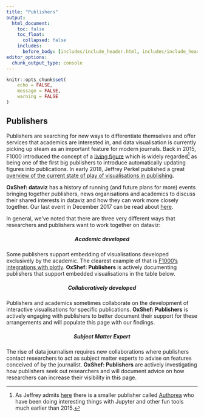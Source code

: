```yaml
---
title: "Publishers"
output:
  html_document:
    toc: false
    toc_float:
      collapsed: false
    includes:
      before_body: [includes/include_header.html, includes/include_header_navpage.html]
editor_options: 
  chunk_output_type: console
---
```


```r
knitr::opts_chunk$set(
	echo = FALSE,
	message = FALSE,
	warning = FALSE
)
```


<link href="https://use.fontawesome.com/releases/v5.0.6/css/all.css" rel="stylesheet">

## Publishers

Publishers are searching for new ways to differentiate themselves and offer services that academics are interested in, and data visualisation is currently picking up steam as an important feature for modern journals. Back in 2015, F1000 introduced the concept of a [living figure](https://f1000research.com/articles/3-176/v2#f4) which is widely regarded[^1] as being one of the first big publishers to introduce automatically updating figures into publications. In early 2018, Jeffrey Perkel published a great [overview of the current state of play of visualisations in publishing](https://doi.org/10.1038/d41586-018-01322-9).

**OxShef: dataviz** has a history of running (and future plans for more) events bringing together publishers, news organisations and academics to discuss their shared interests in dataviz and how they can work more closely together. Our last event in December 2017 can be read about [here](https://idn.it.ox.ac.uk/event/missing-link-publishing-interactive-data-visualisation).

In general, we've noted that there are three very different ways that researchers and publishers want to work together on dataviz:

<div class='row'>

<div class='col-sm-4'>

<center><h5>Academic developed</h5></center>
<center><i class='fas fa-file-code fa-2x'></i></center>
Some publishers support embedding of visualisations developed exclusively by the academic. The clearest example of that is [F1000's integrations with plotly](https://blog.f1000.com/2017/07/19/so-long-static-we-now-support-interactive-ploty-figures-in-our-articles/). **OxShef: Publishers** is actively documenting publishers that support embedded visualisations in the table below.

</div>


<div class='col-sm-4'>

<center><h5>Collaboratively developed</h5></center>
<center><i class='fas fa-users fa-2x'></i></center>
Publishers and academics sometimes collaborate on the development of interactive visualisations for specific publications. **OxShef: Publishers** is actively engaging with publishers to better document their support for these arrangements and will populate this page with our findings.

</div>


<div class='col-sm-4'>

<center><h5>Subject Matter Expert</h5></center>
<center><i class='fas fa-wrench fa-2x'></i></center>
The rise of data journalism requires new collaborations where publishers contact researchers to act as subject matter experts to advise on features conceived of by the journalist. **OxShef: Publishers** are actively investigating how publishers seek out researchers and will document advice on how researchers can increase their visibility in this page.
</div>


</div>

<!-- ### Publishers supporting dataviz embedding {#table-of-publishers} -->

<!-- ```{r repositories-DT, echo = FALSE} -->
<!-- library("tidyverse") -->
<!-- library("DT") -->
<!-- library("readxl") -->

<!-- fa_scripting <- "<i class='fa fa-file-code fa-2x'></i>" -->
<!-- fa_pointAndClick <- "<i class='fa fa-hand-pointer fa-2x'></i>" -->

<!-- fa_icons <- tribble( -->
<!--   ~tool.type, ~type, -->
<!--   "Scripting", "<i class='fa fa-file-code fa-2x'></i>", -->
<!--   "Point and Click", "<i class='fa fa-hand-pointer fa-2x'></i>" -->
<!-- ) -->

<!-- oxshef_repositories <- read_xlsx("oxshef-repositories.xlsx") -->

<!-- oxshef_repositories %>% -->
<!--   arrange(repository) %>% -->
<!--   mutate(logo = paste0( -->
<!--     "<a href='", url, "' target='_blank'>", -->
<!--     "<img src='images/table-of-repositories-logos/", image.path, "' style='max-height:80px'></img>", -->
<!--     "</a>" -->
<!--   )) %>% -->
<!--   # left_join(fa_icons) %>% -->
<!--   # select(-url, -tool.type, -image.path, -tool) %>% -->
<!--   # mutate(external.data.support = ifelse(external.data.support, -->
<!--   #   "<i class='fas fa-circle'></i>", -->
<!--   #   "<i class='far fa-circle'></i>" -->
<!--   # )) %>% -->
<!--   select(logo, everything(), -repository, -url, -image.path) %>% -->
<!--   datatable( -->
<!--     escape = FALSE, -->
<!--     rownames = FALSE, -->
<!--     colnames = c( -->
<!--       "Repository", -->
<!--       "Description", -->
<!--       "DOI Versioning Info", -->
<!--       "API info" -->
<!--     ), -->
<!--     options = list( -->
<!--       scrollX = TRUE, -->
<!--       autoWidth = TRUE, -->
<!--       columnDefs = list( -->
<!--         list(width = "100px", targets = c(0)), -->
<!--         list(width = "400px", targets = c(1)), -->
<!--         list(width = "250px", targets = c(2, 3)), -->
<!--         list(className = "dt-center", targets = c(0)) -->
<!--       ), -->
<!--       dom = "t" -->
<!--     ), -->
<!--     width = "100%" -->
<!--   ) -->
<!-- ``` -->


[^1]: As Jeffrey admits [here](http://blogs.nature.com/naturejobs/2018/02/07/techblog-an-interactive-figures-update/?WT.mc_id=EMX_NJOBS_0208_NATUREJOBSNEWSLETTER_A&WT.ec_id=EXTERNAL) there is a smaller publisher called [Authorea](https://authorea.com/) who have been doing interesting things with Jupyter and other fun tools much earlier than 2015. 


